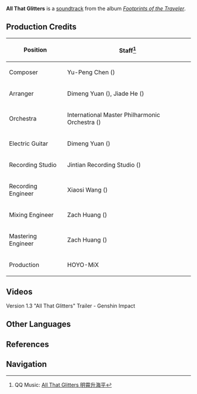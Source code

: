 {{About|the soundtrack|the game version titled All That Glitters|Version/1.3}}
{{Soundtrack Infobox
|title          = All That Glitters
|image          = Footprints of the Traveler.png
|album          = Footprints of the Traveler
|disc           =
|number         = 03
|featured       =
|featured2      =
|featured3      =
|featured_disc  =
|featured_disc2 =
|featured_disc3 =
|youtube_id     = dFORIrfw2zc
|spotify_id     = 4uBD12E2Z25Ow9CcXq2J7p
|played_in      = Version Trailer
|during         = [https://youtu.be/1TRFPx09j_8 Version 1.3 "All That Glitters" Trailer]
|domain         =
|previous       = The Chalk Prince and the Dragon (Soundtrack)
|next           = Invitation of Windblume (Footprints of the Traveler)
}}
'''All That Glitters''' is a [[soundtrack]] from the album ''[[Footprints of the Traveler]]''.

==Production Credits==
{| class="wikitable" style="text-align:left; height:0.5em"
! Position
! Staff<ref>QQ Music: [https://y.qq.com/n/ryqq/songDetail/000cL4zf1yfL1y All That Glitters 明霄升海平]</ref>
|-
! Composer
| Yu-Peng Chen ({{zh|陈致逸}})
|-
! Arranger
| Dimeng Yuan ({{zh|苑迪萌}}), Jiade He ({{zh|何伽德}})
|-
! Orchestra
| International Master Philharmonic Orchestra ({{zh|国际首席爱乐乐团}})
|-
! Electric Guitar
| Dimeng Yuan ({{zh|苑迪萌}})
|-
! Recording Studio
| Jintian Recording Studio ({{zh|金田录音棚}})
|-
! Recording Engineer
| Xiaosi Wang ({{zh|王小四}})
|-
! Mixing Engineer
| Zach Huang ({{zh|黄巍}})
|-
! Mastering Engineer
| Zach Huang ({{zh|黄巍}})
|-
! Production
| HOYO-MiX
|}

==Videos==
<gallery hideaddbutton="true" captionalign="center">
Version 1.3 "All That Glitters" Trailer - Genshin Impact
</gallery>
<!--
==Trivia==
-->
==Other Languages==
{{Transclude|Version/1.3|Other Languages}}

==References==
{{Reflist}}

==Navigation==
{{Soundtrack Navbox|Footprints of the Traveler}}